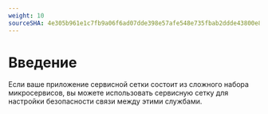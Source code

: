 ```yaml
---
weight: 10
sourceSHA: 4e305b961e1c7fb9a06f6ad07dde398e57afe548e735fbab2ddde43800e85507
---
```


# Введение

Если ваше приложение сервисной сетки состоит из сложного набора микросервисов, вы можете использовать сервисную сетку для настройки безопасности связи между этими службами.
